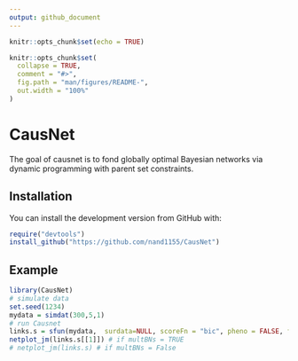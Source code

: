 ```yaml
---
output: github_document
---
```

```r
knitr::opts_chunk$set(echo = TRUE)
```

<!-- README.md is generated from README.Rmd. Please edit that file -->

```r
knitr::opts_chunk$set(
  collapse = TRUE,
  comment = "#>",
  fig.path = "man/figures/README-",
  out.width = "100%"
)
```

# CausNet

<!-- badges: start -->
<!-- badges: end -->

The goal of causnet is to fond globally optimal Bayesian networks via dynamic programming with parent set constraints.

## Installation

You can install the development version from GitHub with:

```r
require("devtools")
install_github("https://github.com/nand1155/CausNet")
```

## Example

```r
library(CausNet)
# simulate data
set.seed(1234)
mydata = simdat(300,5,1)
# run Causnet
links.s = sfun(mydata,  surdata=NULL, scoreFn = "bic", pheno = FALSE, fdr = FALSE, alpha = 0.6, alpha1 = NULL, alpha2 = NULL, pp = NULL, multBNs = TRUE)
netplot_jm(links.s[[1]]) # if multBNs = TRUE
# netplot_jm(links.s) # if multBNs = False
```

